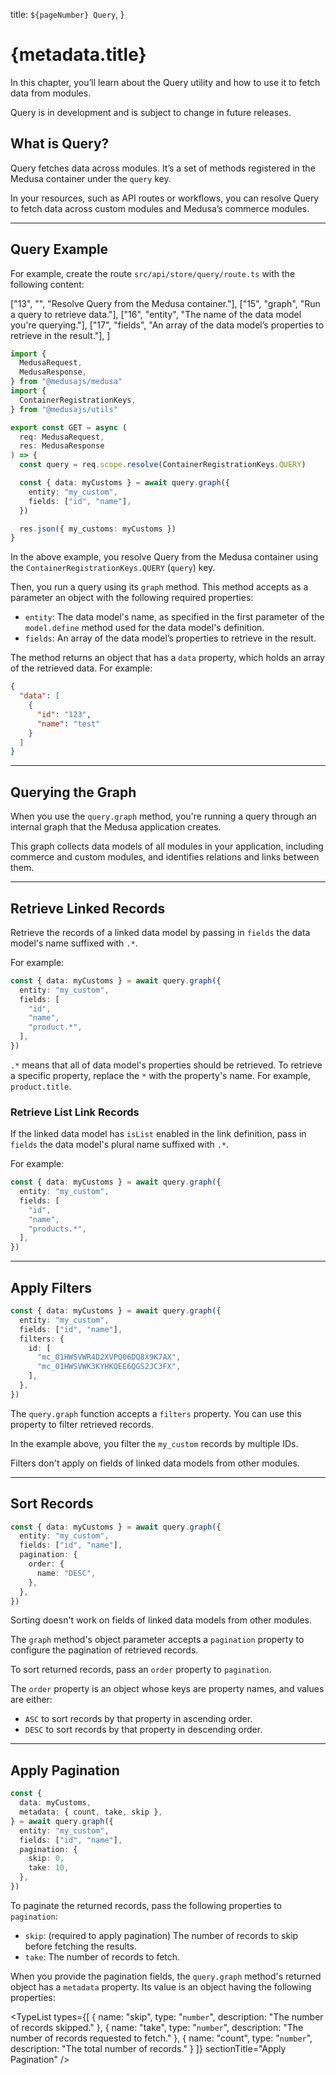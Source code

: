 
  title: `${pageNumber} Query`,
}

# {metadata.title}

In this chapter, you’ll learn about the Query utility and how to use it to fetch data from modules.

<Note type="soon" title="In Development">

Query is in development and is subject to change in future releases.

</Note>

## What is Query?

Query fetches data across modules. It’s a set of methods registered in the Medusa container under the `query` key.

In your resources, such as API routes or workflows, you can resolve Query to fetch data across custom modules and Medusa’s commerce modules.

---

## Query Example

For example, create the route `src/api/store/query/route.ts` with the following content:

  ["13", "", "Resolve Query from the Medusa container."],
  ["15", "graph", "Run a query to retrieve data."],
  ["16", "entity", "The name of the data model you're querying."],
  ["17", "fields", "An array of the data model’s properties to retrieve in the result."],
]

```ts title="src/api/store/query/route.ts" highlights={exampleHighlights} apiTesting testApiMethod="GET" testApiUrl="http://localhost:9000/store/query" collapsibleLines="1-8" expandButtonLabel="Show Imports"
import {
  MedusaRequest,
  MedusaResponse,
} from "@medusajs/medusa"
import {
  ContainerRegistrationKeys,
} from "@medusajs/utils"

export const GET = async (
  req: MedusaRequest,
  res: MedusaResponse
) => {
  const query = req.scope.resolve(ContainerRegistrationKeys.QUERY)

  const { data: myCustoms } = await query.graph({
    entity: "my_custom",
    fields: ["id", "name"],
  })

  res.json({ my_customs: myCustoms })
}
```

In the above example, you resolve Query from the Medusa container using the `ContainerRegistrationKeys.QUERY` (`query`) key.

Then, you run a query using its `graph` method. This method accepts as a parameter an object with the following required properties:

- `entity`: The data model's name, as specified in the first parameter of the `model.define` method used for the data model's definition.
- `fields`: An array of the data model’s properties to retrieve in the result.

The method returns an object that has a `data` property, which holds an array of the retrieved data. For example:

```json title="Returned Data"
{
  "data": [
    {
      "id": "123",
      "name": "test"
    }
  ]
}
```

---

## Querying the Graph

When you use the `query.graph` method, you're running a query through an internal graph that the Medusa application creates.

This graph collects data models of all modules in your application, including commerce and custom modules, and identifies relations and links between them.

---

## Retrieve Linked Records

Retrieve the records of a linked data model by passing in `fields` the data model's name suffixed with `.*`.

For example:

```ts highlights={[["6"]]}
const { data: myCustoms } = await query.graph({
  entity: "my_custom",
  fields: [
    "id", 
    "name",
    "product.*",
  ],
})
```

<Note title="Tip">

`.*` means that all of data model's properties should be retrieved. To retrieve a specific property, replace the `*` with the property's name. For example, `product.title`.

</Note>

### Retrieve List Link Records

If the linked data model has `isList` enabled in the link definition, pass in `fields` the data model's plural name suffixed with `.*`.

For example:

```ts highlights={[["6"]]}
const { data: myCustoms } = await query.graph({
  entity: "my_custom",
  fields: [
    "id", 
    "name",
    "products.*",
  ],
})
```

---

## Apply Filters

```ts highlights={[["6"], ["7"], ["8"], ["9"]]}
const { data: myCustoms } = await query.graph({
  entity: "my_custom",
  fields: ["id", "name"],
  filters: {
    id: [
      "mc_01HWSVWR4D2XVPQ06DQ8X9K7AX",
      "mc_01HWSVWK3KYHKQEE6QGS2JC3FX",
    ],
  },
})
```

The `query.graph` function accepts a `filters` property. You can use this property to filter retrieved records.

In the example above, you filter the `my_custom` records by multiple IDs.

<Note>

Filters don't apply on fields of linked data models from other modules.

</Note>

---

## Sort Records

```ts highlights={[["5"], ["6"], ["7"]]}
const { data: myCustoms } = await query.graph({
  entity: "my_custom",
  fields: ["id", "name"],
  pagination: {
    order: {
      name: "DESC",
    },
  },
})
```

<Note>

Sorting doesn't work on fields of linked data models from other modules.

</Note>

The `graph` method's object parameter accepts a `pagination` property to configure the pagination of retrieved records.

To sort returned records, pass an `order` property to `pagination`.

The `order` property is an object whose keys are property names, and values are either:

- `ASC` to sort records by that property in ascending order.
- `DESC` to sort records by that property in descending order.

---

## Apply Pagination

```ts highlights={[["8", "skip", "The number of records to skip before fetching the results."], ["9", "take", "The number of records to fetch."]]}
const { 
  data: myCustoms,
  metadata: { count, take, skip },
} = await query.graph({
  entity: "my_custom",
  fields: ["id", "name"],
  pagination: {
    skip: 0,
    take: 10,
  },
})
```

To paginate the returned records, pass the following properties to `pagination`:

- `skip`: (required to apply pagination) The number of records to skip before fetching the results.
- `take`: The number of records to fetch.

When you provide the pagination fields, the `query.graph` method's returned object has a `metadata` property. Its value is an object having the following properties:

<TypeList types={[
  {
    name: "skip",
    type: "`number`",
    description: "The number of records skipped."
  },
  {
    name: "take",
    type: "`number`",
    description: "The number of records requested to fetch."
  },
  {
    name: "count",
    type: "`number`",
    description: "The total number of records."
  }
]} sectionTitle="Apply Pagination" />
